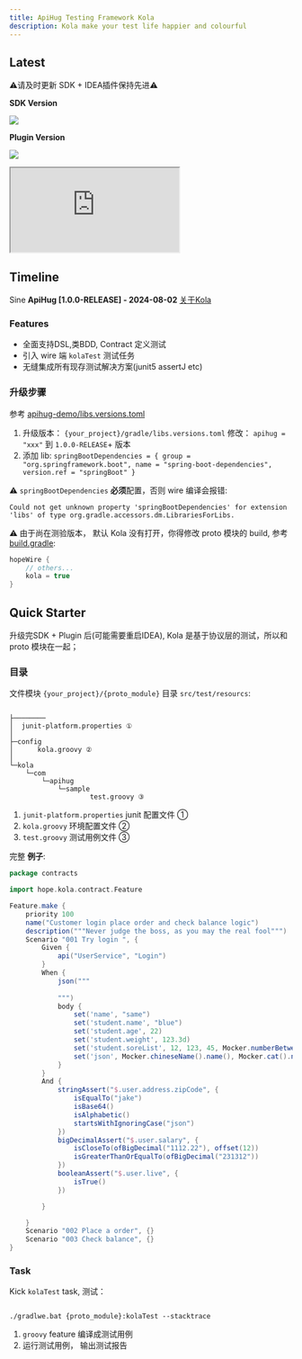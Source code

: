 ```yaml
---
title: ApiHug Testing Framework Kola
description: Kola make your test life happier and colourful
---
```


## Latest

⚠️请及时更新 SDK + IDEA插件保持先进⚠️

**SDK Version**

<a target="_blank" href="https://search.maven.org/artifact/com.apihug/it-bom"><img
  src="https://img.shields.io/maven-central/v/com.apihug/it-bom.svg?label=Maven%20Central"/></a>

**Plugin Version**

<a target="_blank" href="https://search.maven.org/artifact/com.apihug/it-bom"><img
  src="https://img.shields.io/maven-central/v/com.apihug/it-bom.svg?label=Maven%20Central"/></a>


<div>
  <iframe
    src="https://plugins.jetbrains.com/embeddable/install/23534"
    border="0"
    height={'48px'}
    allow="accelerometer; autoplay; clipboard-write; encrypted-media; gyroscope; picture-in-picture"
    allowFullScreen
  ></iframe>
</div>

## Timeline

Sine **ApiHug [1.0.0-RELEASE] -  2024-08-02** [关于Kola](/zhCN-docs/kola/001_what_is_kola)

### Features

- 全面支持DSL,类BDD, Contract 定义测试
- 引入 wire 端 `kolaTest` 测试任务
- 无缝集成所有现存测试解决方案(junit5 assertJ etc)

### 升级步骤

参考 [apihug-demo/libs.versions.toml](https://github.com/apihug/apihug-demo/blob/main/gradle/libs.versions.toml)

1. 升级版本： `{your_project}/gradle/libs.versions.toml` 修改： `apihug = "xxx"`  到 `1.0.0-RELEASE`+ 版本
2. 添加 lib:  `springBootDependencies = { group = "org.springframework.boot", name = "spring-boot-dependencies", version.ref = "springBoot" }`

⚠️ `springBootDependencies` **必须**配置，否则 wire 编译会报错:

```shell
Could not get unknown property 'springBootDependencies' for extension 'libs' of type org.gradle.accessors.dm.LibrariesForLibs.
```

⚠️ 由于尚在测验版本， 默认 Kola 没有打开，你得修改 proto 模块的 build,  参考 [build.gradle](https://github.com/apihug/apihug-demo/blob/main/apihug-demo-proto/build.gradle):

```groovy
hopeWire {
    // others...
    kola = true
}
```

## Quick Starter

升级完SDK + Plugin 后(可能需要重启IDEA), Kola 是基于协议层的测试，所以和 proto 模块在一起；

### 目录

文件模块 `{your_project}/{proto_module}` 目录 `src/test/resourcs`:

```shell

├────────
│  junit-platform.properties ①
│
├─config
│      kola.groovy ②
│
└─kola
    └─com
        └─apihug
            └─sample
                    test.groovy ③

```

1. `junit-platform.properties`  junit 配置文件 ①
2. `kola.groovy`  环境配置文件 ②
3. `test.groovy` 测试用例文件 ③

完整 **例子**:

```groovy
package contracts

import hope.kola.contract.Feature

Feature.make {
    priority 100
    name("Customer login place order and check balance logic")
    description("""Never judge the boss, as you may the real fool""")
    Scenario "001 Try login ", {
        Given {
            api("UserService", "Login")
        }
        When {
            json("""
                    
            """)
            body {
                set('name', "same")
                set('student.name', "blue")
                set('student.age', 22)
                set('student.weight', 123.3d)
                set('student.soreList', 12, 123, 45, Mocker.numberBetween(12, 34))
                set('json', Mocker.chineseName().name(), Mocker.cat().name(), Mocker.ip4(), regular("[a-z]"))
            }
        }
        And {
            stringAssert("$.user.address.zipCode", {
                isEqualTo("jake")
                isBase64()
                isAlphabetic()
                startsWithIgnoringCase("json")
            })
            bigDecimalAssert("$.user.salary", {
                isCloseTo(ofBigDecimal("1112.22"), offset(12))
                isGreaterThanOrEqualTo(ofBigDecimal("231312"))
            })
            booleanAssert("$.user.live", {
                isTrue()
            })

        }

    }
    Scenario "002 Place a order", {}
    Scenario "003 Check balance", {}
}
```

### Task

Kick `kolaTest` task, 测试：

```shell

./gradlwe.bat {proto_module}:kolaTest --stacktrace

```

1. `groovy` feature 编译成测试用例
2. 运行测试用例， 输出测试报告
